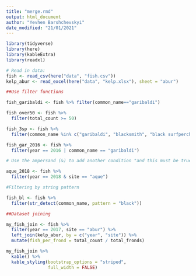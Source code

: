 ```yaml
---
title: "merge.rmd"
output: html_document
author: "Yevhen Barshchevskyi"
date_modified: "21/01/2021"
---
```


```r
library(tidyverse)
library(here)
library(kableExtra)
library(readxl)


```

```r
# Read in data: 
fish <- read_csv(here("data", "fish.csv"))
kelp_abur <- read_excel(here("data", "kelp.xlsx"), sheet = "abur")

```

```r
##Use filter functions

fish_garibaldi <- fish %>% filter(common_name=="garibaldi")

fish_over50 <- fish %>% 
  filter(total_count >= 50)

fish_3sp <- fish %>% 
  filter(common_name %in% c("garibaldi", "blacksmith", "black surfperch"))

fish_gar_2016 <- fish %>% 
  filter(year == 2016 | common_name == "garibaldi")

# Use the ampersand (&) to add another condition "and this must be true":

aque_2018 <- fish %>% 
  filter(year == 2018 & site == "aque")

#Filtering by string pattern

fish_bl <- fish %>% 
  filter(str_detect(common_name, pattern = "black"))

```

```r
##Dataset joining

my_fish_join <- fish %>% 
  filter(year == 2017, site == "abur") %>% 
  left_join(kelp_abur, by = c("year", "site")) %>% 
  mutate(fish_per_frond = total_count / total_fronds)

my_fish_join %>% 
  kable() %>% 
  kable_styling(bootstrap_options = "striped", 
                full_width = FALSE)
```